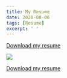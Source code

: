 ```yaml
---
title: My Resume
date: 2020-08-06
tags: [Resume]
excerpt: ' '
---
```

<!-- Link -->

[Download my resume]("../files/StephenPonce_Resume.pdf)



<!-- Image -->

![](../images/resume.png)
<!-- Link -->

[Download my resume]("../files/StephenPonce_Resume.pdf)
